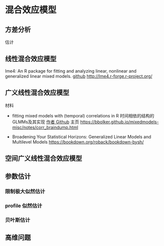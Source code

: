 # 混合效应模型 {#mixed-model}

## 方差分析

估计




## 线性混合效应模型

lme4: An R package for fitting and analyzing linear, nonlinear and generalized linear mixed models. 
[github](https://github.com/lme4/lme4/)  <http://lme4.r-forge.r-project.org/>

## 广义线性混合效应模型

材料

- fitting mixed models with (temporal) correlations in R 时间相依的结构的 GLMMs及其实现 [作者 Github](https://github.com/bbolker) 主页 <https://bbolker.github.io/mixedmodels-misc/notes/corr_braindump.html>

- Broadening Your Statistical Horizons: Generalized Linear Models and Multilevel Models <https://bookdown.org/roback/bookdown-bysh/>

## 空间广义线性混合效应模型


## 参数估计

### 限制极大似然估计


### profile 似然估计

### 贝叶斯估计


## 高维问题
